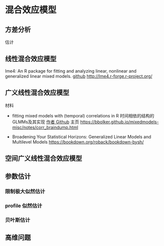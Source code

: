 # 混合效应模型 {#mixed-model}

## 方差分析

估计




## 线性混合效应模型

lme4: An R package for fitting and analyzing linear, nonlinear and generalized linear mixed models. 
[github](https://github.com/lme4/lme4/)  <http://lme4.r-forge.r-project.org/>

## 广义线性混合效应模型

材料

- fitting mixed models with (temporal) correlations in R 时间相依的结构的 GLMMs及其实现 [作者 Github](https://github.com/bbolker) 主页 <https://bbolker.github.io/mixedmodels-misc/notes/corr_braindump.html>

- Broadening Your Statistical Horizons: Generalized Linear Models and Multilevel Models <https://bookdown.org/roback/bookdown-bysh/>

## 空间广义线性混合效应模型


## 参数估计

### 限制极大似然估计


### profile 似然估计

### 贝叶斯估计


## 高维问题
